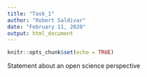 ```yaml
---
title: "Task_1"
author: "Robert Saldivar"
date: "February 11, 2020"
output: html_document
---
```


```r
knitr::opts_chunk$set(echo = TRUE)
```

Statement about an open science perspective